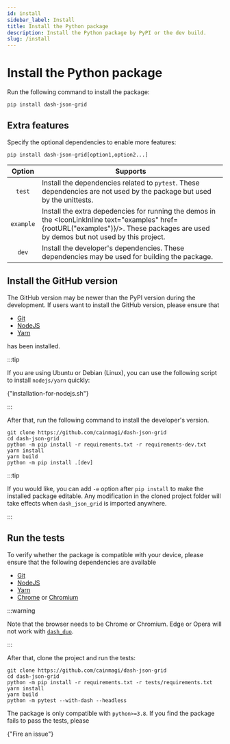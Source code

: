 ```yaml
---
id: install
sidebar_label: Install
title: Install the Python package
description: Install the Python package by PyPI or the dev build.
slug: /install
---
```




# Install the Python package

Run the following command to install the package:

```shell
pip install dash-json-grid
```

## Extra features

Specify the optional dependencies to enable more features:

```shell
pip install dash-json-grid[option1,option2...]
```

|  Option   | <center>Supports</center>                                                                                                                                                               |
| :-------: | :-------------------------------------------------------------------------------------------------------------------------------------------------------------------------------------- |
|  `test`   | Install the dependencies related to `pytest`. These dependencies are not used by the package but used by the unittests.                                                                 |
| `example` | Install the extra depedencies for running the demos in the <IconLinkInline text="examples" href={rootURL("examples")}/>. These packages are used by demos but not used by this project. |
|   `dev`   | Install the developer's dependencies. These dependencies may be used for building the package.                                                                                          |

## Install the GitHub version

The GitHub version may be newer than the PyPI version during the development.
If users want to install the GitHub version, please ensure that

- [Git<IconExternalLink/>][link-git]
- [NodeJS<IconExternalLink/>][link-nodejs]
- [Yarn<IconExternalLink/>][link-yarn]

has been installed.

:::tip

If you are using Ubuntu or Debian (Linux), you can use the following script to install `nodejs/yarn` quickly:

<p>
  <DarkButton
    to="https://gist.github.com/cainmagi/f028e8ac4b06c3deefaf8ec38d5a7d8f#file-installation-for-nodejs-md"
    icon={octLogoGist16}
    iconVspace={0}
  >
    {"installation-for-nodejs.sh"}
  </DarkButton>
</p>

:::

After that, run the following command to install the developer's version.

```shell
git clone https://github.com/cainmagi/dash-json-grid
cd dash-json-grid
python -m pip install -r requirements.txt -r requirements-dev.txt
yarn install
yarn build
python -m pip install .[dev]
```

:::tip

If you would like, you can add `-e` option after `pip install` to make the installed
package editable. Any modification in the cloned project folder will take effects
when `dash_json_grid` is imported anywhere.

:::

## Run the tests

To verify whether the package is compatible with your device, please ensure that the
following dependencies are available

- [Git<IconExternalLink/>][link-git]
- [NodeJS<IconExternalLink/>][link-nodejs]
- [Yarn<IconExternalLink/>][link-yarn]
- [Chrome<IconExternalLink/>][link-chrome] or [Chromium<IconExternalLink/>][link-chromium]

:::warning

Note that the browser needs to be Chrome or Chromium. Edge or Opera will not work with
[`dash_duo`<IconExternalLink/>][link-dash-duo].

:::

After that, clone the project and run the tests:

```shell
git clone https://github.com/cainmagi/dash-json-grid
cd dash-json-grid
python -m pip install -r requirements.txt -r tests/requirements.txt
yarn install
yarn build
python -m pytest --with-dash --headless
```

The package is only compatible with `python>=3.8`. If you find the package fails to
pass the tests, please

<p>
  <DarkButton to={repoURL("issues/new/choose")} icon={octInfo16}>
    {"Fire an issue"}
  </DarkButton>
</p>

[link-git]: https://git-scm.com/downloads
[link-nodejs]: https://nodejs.org/en/download/package-manager
[link-yarn]: https://yarnpkg.com/getting-started/install
[link-chrome]: https://www.google.com/chrome/dr/download
[link-chromium]: https://www.chromium.org/getting-involved/download-chromium
[link-dash-duo]: https://dash.plotly.com/testing
